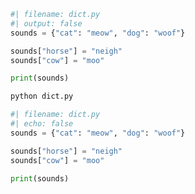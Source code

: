 ```python
#| filename: dict.py
#| output: false
sounds = {"cat": "meow", "dog": "woof"}

sounds["horse"] = "neigh"
sounds["cow"] = "moo"

print(sounds)

```

```.bash
python dict.py
```

```python
#| filename: dict.py
#| echo: false
sounds = {"cat": "meow", "dog": "woof"}

sounds["horse"] = "neigh"
sounds["cow"] = "moo"

print(sounds)
```
